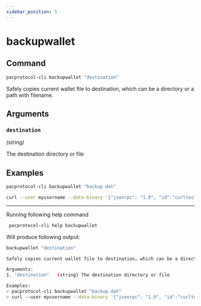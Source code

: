 ```yaml
---
sidebar_position: 5
---
```


# backupwallet
## Command

```bash
pacprotocol-cli backupwallet "destination"
```

Safely copies current wallet file to destination, which can be a directory or a path with filename.



## Arguments

### `destination` 
*(string)*

The destination directory or file


## Examples
```bash
pacprotocol-cli backupwallet "backup.dat"
```

```bash
curl --user myusername --data-binary '{"jsonrpc": "1.0", "id":"curltest", "method": "backupwallet", "params": ["backup.dat"] }' -H 'content-type: text/plain;' http://127.0.0.1:1111/
```


___

Running following help command
```bash
 pacprotocol-cli help backupwallet
```
Will produce following output:


```bash
backupwallet "destination"

Safely copies current wallet file to destination, which can be a directory or a path with filename.

Arguments:
1. "destination"   (string) The destination directory or file

Examples:
> pacprotocol-cli backupwallet "backup.dat"
> curl --user myusername --data-binary '{"jsonrpc": "1.0", "id":"curltest", "method": "backupwallet", "params": ["backup.dat"] }' -H 'content-type: text/plain;' http://127.0.0.1:1111/

```

